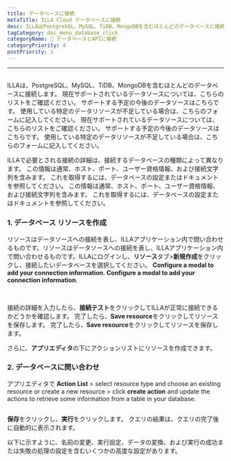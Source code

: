 ```yaml
---
title: データベースに接続
metaTitle: ILLA Cloud データベースに接続
desc: ILLAはPostgreSQL、MySQL、TiDB、MongoDBを含むほとんどのデータベースに接続します
tagCategory: doc_menu_database_click
categoryName: 📲 データベースとAPIに接続
categoryPriority: 4
postPriority: 1
---
```


* * *

## <h2 hidden>Connect to a database</h2>

ILLAは、PostgreSQL、MySQL、TiDB、MongoDBを含むほとんどのデータベースに接続します。 現在サポートされているデータソースについては、こちらのリストをご確認ください。 サポートする予定の今後のデータソースはこちらです。 使用している特定のデータリソースが不足している場合は、こちらのフォームに記入してください。 現在サポートされているデータソースについては、こちらのリストをご確認ください。 サポートする予定の今後のデータソースはこちらです。 使用している特定のデータリソースが不足している場合は、こちらのフォームに記入してください。

ILLAで必要とされる接続の詳細は、接続するデータベースの種類によって異なります。 この情報は通常、ホスト、ポート、ユーザー資格情報、および接続文字列を含みます。 これを取得するには、データベースの設定またはドキュメントを参照してください。 この情報は通常、ホスト、ポート、ユーザー資格情報、および接続文字列を含みます。 これを取得するには、データベースの設定またはドキュメントを参照してください。

### 1.  データベース リソースを作成

リソースはデータソースへの接続を表し、ILLAアプリケーション内で問い合わせるものです。リソースはデータソースへの接続を表し、ILLAアプリケーション内で問い合わせるものです。ILLAにログインし、**リソース**タブ>**新規作成**をクリックし、接続したいデータベースを選択してください。 **Configure a modal to add your connection information**. **Configure a modal to add your connection information**.

<img
  src='https://cdn.illacloud.com/official-website/img/docs/connect/connect-database/resources.png'
  alt=""
/>
<img
  src='https://cdn.illacloud.com/official-website/img/docs/connect/connect-database/config.png'
  alt=""
/>

接続の詳細を入力したら、**接続テスト**をクリックしてILLAが正常に接続できるかどうかを確認します。 完了したら、**Save resource**をクリックしてリソースを保存します。 完了したら、**Save resource**をクリックしてリソースを保存します。

さらに、**アプリエディタ**の下にアクションリストにリソースを作成できます。

### 2.  データベースに問い合わせ

アプリエディタで **Action List** > select resource type and choose an existing resource or create a new resource > click **create action** and update the actions to retrieve some information from a table in your database.

<img
  src='https://cdn.illacloud.com/official-website/img/docs/connect/connect-database/action.png'
  alt=""
/>

**保存**をクリックし、**実行**をクリックします。 クエリの結果は、クエリの完了後に自動的に表示されます。

以下に示すように、名前の変更、実行設定、データの変換、および実行の成功または失敗の処理の設定を含むいくつかの高度な設定があります。

<img
  src='https://cdn.illacloud.com/official-website/img/docs/connect/connect-database/run.png'
  alt=""
/>
